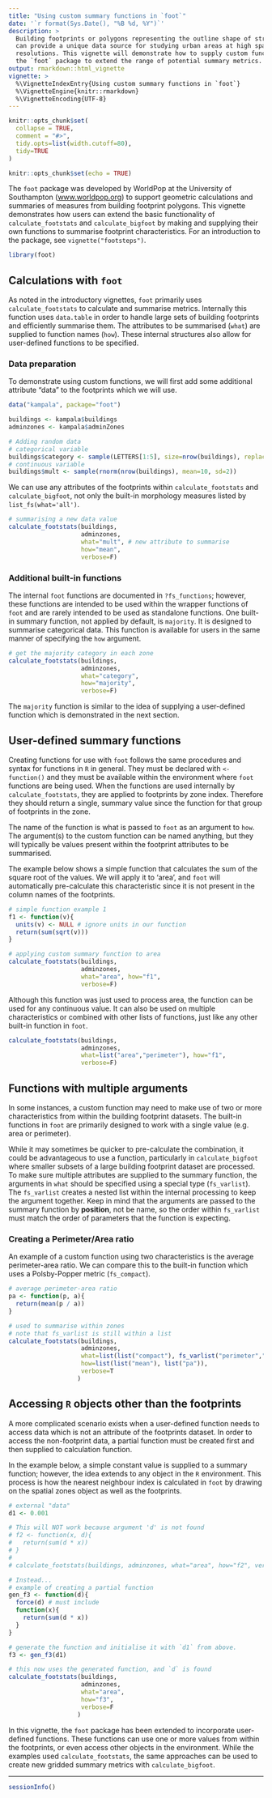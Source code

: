 ```yaml
---
title: "Using custom summary functions in `foot`"
date: '`r format(Sys.Date(), "%B %d, %Y")`'
description: >
  Building footprints or polygons representing the outline shape of structures
  can provide a unique data source for studying urban areas at high spatial
  resolutions. This vignette will demonstrate how to supply custom functions to
  the `foot` package to extend the range of potential summary metrics.
output: rmarkdown::html_vignette
vignette: >
  %\VignetteIndexEntry{Using custom summary functions in `foot`}
  %\VignetteEngine{knitr::rmarkdown}
  %\VignetteEncoding{UTF-8}
---
```


```r
knitr::opts_chunk$set(
  collapse = TRUE,
  comment = "#>",
  tidy.opts=list(width.cutoff=80), 
  tidy=TRUE
)
```

```r
knitr::opts_chunk$set(echo = TRUE)
```

The `foot` package was developed by WorldPop at the University of Southampton
([www.worldpop.org](https://www.worldpop.org)) to support geometric calculations
and summaries of measures from building footprint polygons. This vignette
demonstrates how users can extend the basic functionality of
`calculate_footstats` and `calculate_bigfoot` by making and supplying their own
functions to summarise footprint characteristics. For an introduction to the
package, see `vignette("footsteps")`.

```r
library(foot)
```

## Calculations with `foot`

As noted in the introductory vignettes, `foot` primarily uses
`calculate_footstats` to calculate and summarise metrics. Internally this
function uses `data.table` in order to handle large sets of building footprints
and efficiently summarise them. The attributes to be summarised (`what`) are
supplied to function names (`how`). These internal structures also allow for
user-defined functions to be specified.

### Data preparation

To demonstrate using custom functions, we will first add some additional
attribute "data" to the footprints which we will use.

```r
data("kampala", package="foot")

buildings <- kampala$buildings
adminzones <- kampala$adminZones

# Adding random data
# categorical variable
buildings$category <- sample(LETTERS[1:5], size=nrow(buildings), replace=T)
# continuous variable
buildings$mult <- sample(rnorm(nrow(buildings), mean=10, sd=2))
```

We can use any attributes of the footprints within `calculate_footstats` and
`calculate_bigfoot`, not only the built-in morphology measures listed by
`list_fs(what='all')`.

```r
# summarising a new data value
calculate_footstats(buildings,
                    adminzones,
                    what="mult", # new attribute to summarise
                    how="mean",
                    verbose=F)
```

### Additional built-in functions

The internal `foot` functions are documented in `?fs_functions`; however, these
functions are intended to be used within the wrapper functions of `foot` and are
rarely intended to be used as standalone functions. One built-in summary
function, not applied by default, is `majority`. It is designed to summarise
categorical data. This function is available for users in the same manner of
specifying the `how` argument.

```r
# get the majority category in each zone
calculate_footstats(buildings, 
                    adminzones, 
                    what="category", 
                    how="majority", 
                    verbose=F)
```

The `majority` function is similar to the idea of supplying a user-defined
function which is demonstrated in the next section.

## User-defined summary functions

Creating functions for use with `foot` follows the same procedures and syntax
for functions in `R` in general. They must be declared with `<- function()` and
they must be available within the environment where `foot` functions are being
used. When the functions are used internally by `calculate_footstats`, they are
applied to footprints by zone index. Therefore they should return a single,
summary value since the function for that group of footprints in the zone.

The name of the function is what is passed to `foot` as an argument to `how`.
The argument(s) to the custom function can be named anything, but they will
typically be values present within the footprint attributes to be summarised.

The example below shows a simple function that calculates the sum of the square
root of the values. We will apply it to 'area', and `foot` will automatically
pre-calculate this characteristic since it is not present in the column names of
the footprints.

```r
# simple function example 1
f1 <- function(v){
  units(v) <- NULL # ignore units in our function
  return(sum(sqrt(v)))
}

# applying custom summary function to area
calculate_footstats(buildings,
                    adminzones,
                    what="area", how="f1",
                    verbose=F)
```

Although this function was just used to process area, the function can be used
for any continuous value. It can also be used on multiple characteristics or
combined with other lists of functions, just like any other built-in function in
`foot`.

```r
calculate_footstats(buildings,
                    adminzones,
                    what=list("area","perimeter"), how="f1",
                    verbose=F)
```

## Functions with multiple arguments

In some instances, a custom function may need to make use of two or more
characteristics from within the building footprint datasets. The built-in
functions in `foot` are primarily designed to work with a single value (e.g.
area or perimeter).

While it may sometimes be quicker to pre-calculate the combination, it could be
advantageous to use a function, particularly in `calculate_bigfoot` where
smaller subsets of a large building footprint dataset are processed. To make
sure multiple attributes are supplied to the summary function, the arguments in
`what` should be specified using a special type (`fs_varlist`). The `fs_varlist`
creates a nested list within the internal processing to keep the argument
together. Keep in mind that the arguments are passed to the summary function by
**position**, not be name, so the order within `fs_varlist` must match the order
of parameters that the function is expecting.

### Creating a Perimeter/Area ratio

An example of a custom function using two characteristics is the average
perimeter-area ratio. We can compare this to the built-in function which uses a
Polsby-Popper metric (`fs_compact`).

```r
# average perimeter-area ratio
pa <- function(p, a){
  return(mean(p / a))
}

# used to summarise within zones
# note that fs_varlist is still within a list
calculate_footstats(buildings,
                    adminzones,
                    what=list(list("compact"), fs_varlist("perimeter","area")),
                    how=list(list("mean"), list("pa")),
                    verbose=T
                   )
```

## Accessing `R` objects other than the footprints

A more complicated scenario exists when a user-defined function needs to access
data which is not an attribute of the footprints dataset. In order to access the
non-footprint data, a partial function must be created first and then supplied
to calculation function.

In the example below, a simple constant value is supplied to a summary function;
however, the idea extends to any object in the `R` environment. This process is
how the nearest neighbour index is calculated in `foot` by drawing on the
spatial zones object as well as the footprints.

```r
# external "data"
d1 <- 0.001

# This will NOT work because argument 'd' is not found
# f2 <- function(x, d){
#   return(sum(d * x))
# }
# 
# calculate_footstats(buildings, adminzones, what="area", how="f2", verbose=T)

# Instead...
# example of creating a partial function
gen_f3 <- function(d){
  force(d) # must include
  function(x){
    return(sum(d * x))
  }
}

# generate the function and initialise it with `d1` from above.
f3 <- gen_f3(d1)

# this now uses the generated function, and `d` is found
calculate_footstats(buildings, 
                    adminzones, 
                    what="area", 
                    how="f3", 
                    verbose=F
                   )
```

In this vignette, the `foot` package has been extended to incorporate
user-defined functions. These functions can use one or more values from within
the footprints, or even access other objects in the environment. While the
examples used `calculate_footstats`, the same approaches can be used to create
new gridded summary metrics with `calculate_bigfoot`.

***
```r
sessionInfo()
```
